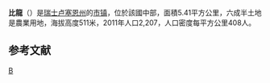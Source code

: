 {{for|鄯善王比龙|比龙 (鄯善)}}
{{noteTA|G1=瑞士地名}}
{{Infobox Switzerland municipality}}
'''比龍'''（{{lang-de|Büron}}）是[[瑞士|瑞士]][[卢塞恩州|卢塞恩州]]的[[市镇_(瑞士)|市镇]]，位於該國中部，面積5.41平方公里，六成半土地是農業用地，海拔高度511米，2011年人口2,207，人口密度每平方公里408人。

== 参考文献 ==
{{Reflist}}

{{Switzerland-geo-stub}}

[[Category:卢塞恩州的市镇|B]]